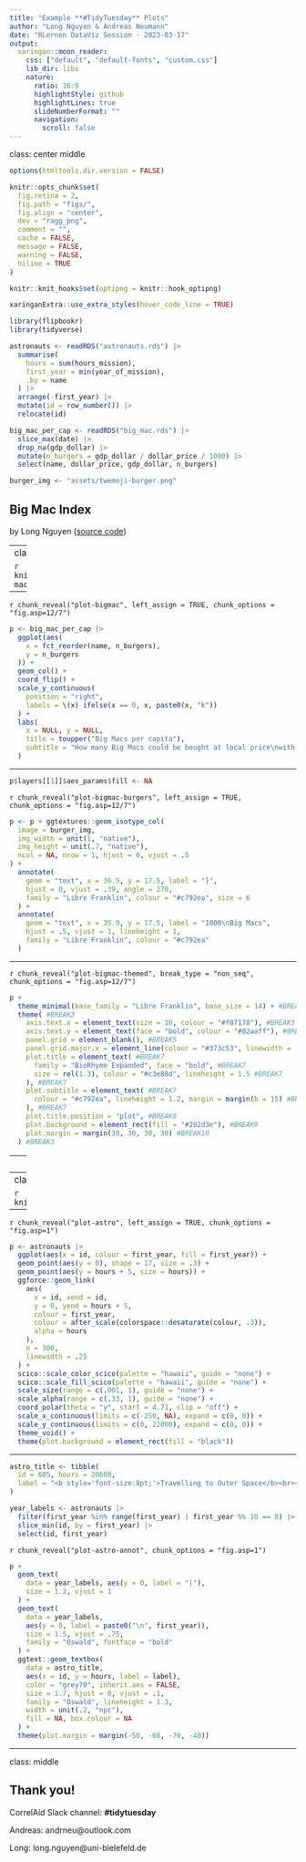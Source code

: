 ```yaml
---
title: "Example **#TidyTuesday** Plots"
author: "Long Nguyen & Andreas Neumann"
date: "RLernen DataViz Session · 2023-03-17"
output:
  xaringan::moon_reader:
    css: ["default", "default-fonts", "custom.css"]
    lib_dir: libs
    nature:
      ratio: 16:9
      highlightStyle: github
      highlightLines: true
      slideNumberFormat: ""
      navigation:
        scroll: false
---
```


class: center middle

```r
options(htmltools.dir.version = FALSE)

knitr::opts_chunk$set(
  fig.retina = 2,
  fig.path = "figs/",
  fig.align = "center",
  dev = "ragg_png",
  comment = "",
  cache = FALSE,
  message = FALSE,
  warning = FALSE,
  hiline = TRUE
)

knitr::knit_hooks$set(optipng = knitr::hook_optipng)

xaringanExtra::use_extra_styles(hover_code_line = TRUE)

library(flipbookr)
library(tidyverse)
```

```r
astronauts <- readRDS("astronauts.rds") |>
  summarise(
    hours = sum(hours_mission),
    first_year = min(year_of_mission),
    .by = name
  ) |>
  arrange(-first_year) |>
  mutate(id = row_number()) |>
  relocate(id)

big_mac_per_cap <- readRDS("big_mac.rds") |>
  slice_max(date) |>
  drop_na(gdp_dollar) |>
  mutate(n_burgers = gdp_dollar / dollar_price / 1000) |>
  select(name, dollar_price, gdp_dollar, n_burgers)

burger_img <- "assets/twemoji-burger.png"
```

## Big Mac Index

by Long Nguyen ([source code](https://github.com/long39ng/puig_orgaladhad/tree/main/2020_52_big_mac_index))

---
class: full

```r
knitr::include_graphics("https://raw.githubusercontent.com/long39ng/puig_orgaladhad/main/2020_52_big_mac_index/figs/big-mac-capita-1.png")
```

---

`r chunk_reveal("plot-bigmac", left_assign = TRUE, chunk_options = "fig.asp=12/7")`

```r
p <- big_mac_per_cap |>
  ggplot(aes(
    x = fct_reorder(name, n_burgers),
    y = n_burgers
  )) +
  geom_col() +
  coord_flip() +
  scale_y_continuous(
    position = "right",
    labels = \(x) ifelse(x == 0, x, paste0(x, "k"))
  ) +
  labs(
    x = NULL, y = NULL,
    title = toupper("Big Macs per capita"),
    subtitle = "How many Big Macs could be bought at local price\nwith the GDP per person in 2020"
  )
```

---

```r
p$layers[[1]]$aes_params$fill <- NA
```

`r chunk_reveal("plot-bigmac-burgers", left_assign = TRUE, chunk_options = "fig.asp=12/7")`

```r
p <- p + ggtextures::geom_isotype_col(
  image = burger_img,
  img_width = unit(1, "native"),
  img_height = unit(.7, "native"),
  ncol = NA, nrow = 1, hjust = 0, vjust = .5
) +
  annotate(
    geom = "text", x = 36.5, y = 17.5, label = "}",
    hjust = 0, vjust = .39, angle = 270,
    family = "Libre Franklin", colour = "#c792ea", size = 6
  ) +
  annotate(
    geom = "text", x = 35.9, y = 17.5, label = "1000\nBig Macs",
    hjust = .5, vjust = 1, lineheight = 1,
    family = "Libre Franklin", colour = "#c792ea"
  )
```

---

`r chunk_reveal("plot-bigmac-themed", break_type = "non_seq", chunk_options = "fig.asp=12/7")`

```r
p +
  theme_minimal(base_family = "Libre Franklin", base_size = 14) + #BREAK2
  theme( #BREAK3
    axis.text.x = element_text(size = 10, colour = "#f07178"), #BREAK3
    axis.text.y = element_text(face = "bold", colour = "#82aaff"), #BREAK4
    panel.grid = element_blank(), #BREAK5
    panel.grid.major.x = element_line(colour = "#373c53", linewidth = .5), #BREAK6
    plot.title = element_text( #BREAK7
      family = "BioRhyme Expanded", face = "bold", #BREAK7
      size = rel(1.3), colour = "#c3e88d", lineheight = 1.5 #BREAK7
    ), #BREAK7
    plot.subtitle = element_text( #BREAK7
      colour = "#c792ea", lineheight = 1.2, margin = margin(b = 15) #BREAK7
    ), #BREAK7
    plot.title.position = "plot", #BREAK8
    plot.background = element_rect(fill = "#292d3e"), #BREAK9
    plot.margin = margin(30, 30, 30, 30) #BREAK10
  ) #BREAK3
```

---
class: center middle

## Lengths of astronaut missions

by Cédric Scherer ([source code](https://github.com/z3tt/TidyTuesday/blob/main/R/2020_29_Astronauts.Rmd))

---
class: full

```r
knitr::include_graphics("https://raw.githubusercontent.com/z3tt/TidyTuesday/main/plots/2020_29/_v1/2020_29_Astronauts_clean.png")
```

---

`r chunk_reveal("plot-astro", left_assign = TRUE, chunk_options = "fig.asp=1")`

```r
p <- astronauts |>
  ggplot(aes(x = id, colour = first_year, fill = first_year)) +
  geom_point(aes(y = 0), shape = 17, size = .3) +
  geom_point(aes(y = hours + 5, size = hours)) +
  ggforce::geom_link(
    aes(
      x = id, xend = id,
      y = 0, yend = hours + 5,
      colour = first_year,
      colour = after_scale(colorspace::desaturate(colour, .3)),
      alpha = hours
    ),
    n = 300,
    linewidth = .25
  ) +
  scico::scale_color_scico(palette = "hawaii", guide = "none") +
  scico::scale_fill_scico(palette = "hawaii", guide = "none") +
  scale_size(range = c(.001, 1), guide = "none") +
  scale_alpha(range = c(.33, 1), guide = "none") +
  coord_polar(theta = "y", start = 4.71, clip = "off") +
  scale_x_continuous(limits = c(-250, NA), expand = c(0, 0)) +
  scale_y_continuous(limits = c(0, 22000), expand = c(0, 0)) +
  theme_void() +
  theme(plot.background = element_rect(fill = "black"))
```

---

```r
astro_title <- tibble(
  id = 685, hours = 20600,
  label = "<b style='font-size:8pt;'>Travelling to Outer Space</b><br><br>Cumulative time in outer space for all 565 cosmonauts and astronauts who participated in space missions between April 23, 1961 and January 15, 2020, sorted by the year of their first mission.<br>"
)

year_labels <- astronauts |>
  filter(first_year %in% range(first_year) | first_year %% 10 == 0) |>
  slice_min(id, by = first_year) |>
  select(id, first_year)
```

`r chunk_reveal("plot-astro-annot", chunk_options = "fig.asp=1")`

```r
p +
  geom_text(
    data = year_labels, aes(y = 0, label = "|"),
    size = 1.2, vjust = 1
  ) +
  geom_text(
    data = year_labels,
    aes(y = 0, label = paste0("\n", first_year)),
    size = 1.5, vjust = .75,
    family = "Oswald", fontface = "bold"
  ) +
  ggtext::geom_textbox(
    data = astro_title,
    aes(x = id, y = hours, label = label),
    color = "grey70", inherit.aes = FALSE,
    size = 1.7, hjust = 0, vjust = .1,
    family = "Oswald", lineheight = 1.3,
    width = unit(.2, "npc"),
    fill = NA, box.colour = NA
  ) +
  theme(plot.margin = margin(-50, -60, -70, -40))
```

---

class: middle

## Thank you!

CorrelAid Slack channel: **#tidytuesday**

Andreas: andrneu@outlook.com

Long: long.nguyen@uni-bielefeld.de

